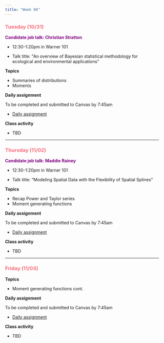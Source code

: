 ```yaml
---
title: "Week 08"
---
```


::: {style="color: #F66D7A"}
### Tuesday (10/31)
:::

::: {style="color: purple"}
**Candidate job talk: Christian Stratton**
:::

-   12:30-1:20pm in Warner 101

-   Talk title: \"An overview of Bayesian statistical methodology for ecological and environmental applications\"

**Topics**

-   Summaries of distributions
-   Moments

**Daily assignment**

To be completed and submitted to Canvas by 7:45am

-   [Daily assignment](daily/DA_20.pdf)

**Class activity**

-   TBD

------------------------------------------------------------------------

::: {style="color: #F66D7A"}
### Thursday (11/02)
:::

::: {style="color: purple"}
**Candidate job talk: Maddie Rainey**
:::

-   12:30-1:20pm in Warner 101

-   Talk title: "Modeling Spatial Data with the Flexibility of Spatial Splines"

**Topics**

-   Recap Power and Taylor series
-   Moment generating functions

**Daily assignment**

To be completed and submitted to Canvas by 7:45am

-   [Daily assignment](daily/DA_21.pdf)

**Class activity**

-   TBD

------------------------------------------------------------------------

::: {style="color: #F66D7A"}
### Friday (11/03)
:::

**Topics**

-   Moment generating functions cont.

**Daily assignment**

To be completed and submitted to Canvas by 7:45am

-   [Daily assignment](daily/DA_22.pdf)

**Class activity**

-   TBD
